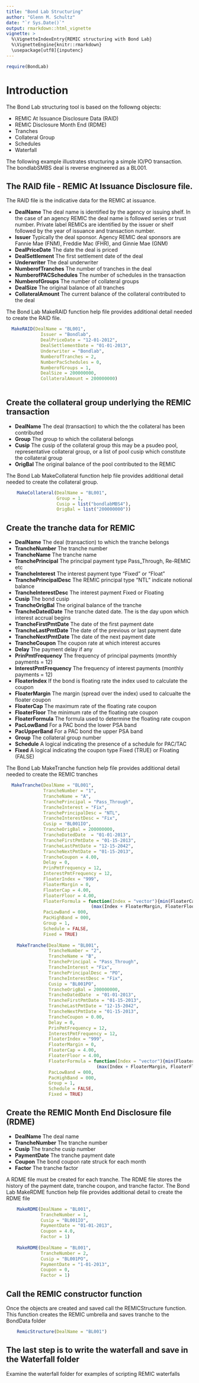 ```yaml
---
title: "Bond Lab Structuring"
author: "Glenn M. Schultz"
date: "`r Sys.Date()`"
output: rmarkdown::html_vignette
vignette: >
  %\VignetteIndexEntry{REMIC structuring with Bond Lab}
  %\VignetteEngine{knitr::rmarkdown}
  \usepackage[utf8]{inputenc}
---
```

```r
require(BondLab)
```


# Introduction
The Bond Lab structuring tool is based on the followng objects:

* REMIC At Issuance Disclosure Data (RAID)
* REMIC Disclosure Month End (RDME)
* Tranches
* Collateral Group
* Schedules
* Waterfall

The following example illustrates structuring a simple IO/PO transaction.  The bondlabSMBS deal is reverse engineered as a BL001.

## The RAID file - REMIC At Issuance Disclosure file.  
The RAID file is the indicative data for the REMIC at issuance.

  + **DealName** The deal name is identified by the agency or issuing shelf.  In the case of an agency REMIC the deal name is followed series or trust number.  Private label REMICs are identified by the issuer or shelf followed by the year of issuance and transaction number.
  + **Issuer** Typically the deal sponsor.  Agency REMIC deal sponsors are Fannie Mae (FNM), Freddie Mac (FHR), and Ginnie Mae (GNM)
  + **DealPriceDate** The date the deal is priced
  + **DealSettlement** The first settlement date of the deal
  + **Underwriter** The deal underwriter
  + **NumberofTranches** The number of tranches in the deal
  + **NumberofPACSchedules** The number of schedules in the transaction
  + **NumberofGroups** The number of collateral groups
  + **DealSize** The original balance of all tranches
  + **CollateralAmount** The current balance of the collateral contributed to the deal

The Bond Lab MakeRAID function help file provides additional detail needed to create the RAID file.
```r
  MakeRAID(DealName = "BL001", 
             Issuer = "Bondlab", 
             DealPriceDate = "12-01-2012", 
             DealSettlementDate = "01-01-2013",
             Underwriter = "Bondlab",
             NumberofTranches = 2,
             NumberPacSchedules = 0,
             NumberofGroups = 1,
             DealSize = 200000000,
             CollateralAmount = 200000000)
  
```  


## Create the collateral group underlying the REMIC transaction

   + **DealName** The deal (transaction) to which the the collateral has been contributed
   + **Group** The group to which the collateral belongs
   + **Cusip** The cusip of the collateral group this may be a psudeo pool, representative collateral group, 
   or a list of pool cusip which constitute the collateral group
   + **OrigBal** The original balance of the pool contributed to the REMIC

The Bond Lab MakeCollateral function help file provides additional detail needed to create the collateral group.

```r
    MakeCollateral(DealName = "BL001",
                   Group = 1,
                   Cusip = list("bondlabMBS4"),
                   OrigBal = list("200000000"))
```


## Create the tranche data for REMIC
   
   + **DealName** The deal (transaction) to which the tranche belongs
   + **TrancheNumber** The tranche number
   + **TrancheName** The tranche name
   + **TranchePrincipal** The principal payment type Pass_Through, Re-REMIC etc
   + **TrancheInterest** The interest payment type "Fixed" or "Float"
   + **TranchePrincipalDesc** The REMIC principal type "NTL" indicate notional balance
   + **TrancheInterestDesc** The interest payment Fixed or Floating
   + **Cusip** The bond cusip
   + **TrancheOrigBal** The original balance of the tranche
   + **TrancheDatedDate** The tranche dated date.  The is the day upon which interest accrual begins
   + **TrancheFirstPmtDate** The date of the first payment date
   + **TrancheLastPmtDate** The date of the previous or last payment date
   + **TrancheNextPmtDate** The date of the next payment date
   + **TrancheCoupon** The coupon rate at which interest accures
   + **Delay** The payment delay if any
   + **PrinPmtFrequency** The frequency of principal payments (monthly payments = 12)
   + **InterestPmtFrequency** The frequency of interest payments (monthly payments = 12)
   + **FloaterIndex** If the bond is floating rate the index used to calculate the coupon
   + **FloaterMargin** The margin (spread over the index) used to calcualte the floater coupon
   + **FloaterCap** The maximum rate of the floating rate coupon
   + **FloaterFloor** The minimum rate of the floating rate coupon
   + **FloaterFormula** The formula used to determine the floating rate coupon
   + **PacLowBand** For a PAC bond the lower PSA band
   + **PacUpperBand** For a PAC bond the upper PSA band
   + **Group** The collateral group number
   + **Schedule** A logical indicating the presence of a schedule for PAC/TAC
   + **Fixed** A logical indicating the coupon type Fixed (TRUE) or Floating (FALSE)


The Bond Lab MakeTranche function help file provides additional detail needed to create the REMIC tranches

```r
  MakeTranche(DealName = "BL001",
              TrancheNumber = "1",
              TrancheName = "A",
              TranchePrincipal = "Pass_Through",
              TrancheInterest = "Fix",
              TranchePrincipalDesc = "NTL",
              TrancheInterestDesc = "Fix",
              Cusip = "BL001IO",
              TrancheOrigBal = 200000000,
              TrancheDatedDate  = "01-01-2013",
              TrancheFirstPmtDate = "01-15-2013",
              TrancheLastPmtDate = "12-15-2042",
              TrancheNextPmtDate = "01-15-2013",
              TrancheCoupon = 4.00,
              Delay = 0,
              PrinPmtFrequency = 12,
              InterestPmtFrequency = 12,
              FloaterIndex = "999",
              FloaterMargin = 0,
              FloaterCap = 4.00,
              FloaterFloor = 4.00,
              FloaterFormula = function(Index = "vector"){min(FloaterCap, 
                                (max(Index + FloaterMargin, FloaterFloor)))},
              PacLowBand = 000,
              PacHighBand = 000,
              Group = 1,
              Schedule = FALSE,
              Fixed = TRUE)
    
    MakeTranche(DealName = "BL001",
                TrancheNumber = "2",
                TrancheName = "B",
                TranchePrincipal = "Pass_Through",
                TrancheInterest = "Fix",
                TranchePrincipalDesc = "PO",
                TrancheInterestDesc = "Fix",
                Cusip = "BL001PO",
                TrancheOrigBal = 200000000,
                TrancheDatedDate  = "01-01-2013",
                TrancheFirstPmtDate = "01-15-2013",
                TrancheLastPmtDate = "12-15-2042",
                TrancheNextPmtDate = "01-15-2013",
                TrancheCoupon = 0.00,
                Delay = 0,
                PrinPmtFrequency = 12,
                InterestPmtFrequency = 12,
                FloaterIndex = "999",
                FloaterMargin = 0,
                FloaterCap = 4.00,
                FloaterFloor = 4.00,
                FloaterFormula = function(Index = "vector"){min(FloaterCap, 
                                  (max(Index + FloaterMargin, FloaterFloor)))},
                PacLowBand = 000,
                PacHighBand = 000,
                Group = 1,
                Schedule = FALSE,
                Fixed = TRUE)
```

## Create the REMIC Month End Disclosure file (RDME)

   + **DealName** The deal name
   + **TrancheNumber** The tranche number
   + **Cusip** The tranche cusip number
   + **PaymentDate** The tranche payment date
   + **Coupon** The bond coupon rate struck for each month
   + **Factor** The tranche factor

A RDME file must be created for each tranche.  The RDME file stores the history of the payment date,
tranche coupon, and tranche factor.  The Bond Lab MakeRDME function help file provides additional detail to create
the RDME file
```r
    MakeRDME(DealName = "BL001",
             TrancheNumber = 1,
             Cusip = "BL001IO",
             PaymentDate = "01-01-2013",
             Coupon = 4.0,
             Factor = 1)
    
    MakeRDME(DealName = "BL001",
             TrancheNumber = 2,
             Cusip = "BL001PO",
             PaymentDate = "1-01-2013",
             Coupon = 0,
             Factor = 1)
```
  
## Call the REMIC constructor function

Once the objects are created and saved call the REMICStructure function.  This function creates the REMIC umbrella and saves tranche to the BondData folder

```r
    RemicStructure(DealName = "BL001") 
```    

## The last step is to write the waterfall and save in the Waterfall folder

Examine the waterfall folder for examples of scripting REMIC waterfalls